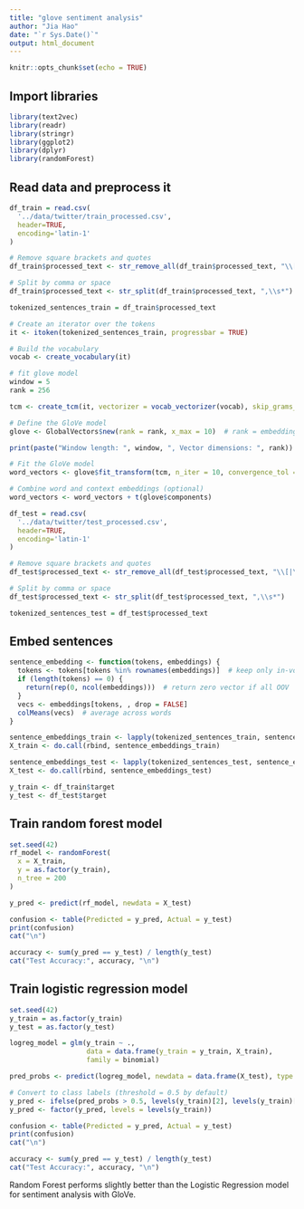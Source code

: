 ```yaml
---
title: "glove sentiment analysis"
author: "Jia Hao"
date: "`r Sys.Date()`"
output: html_document
---
```


```r
knitr::opts_chunk$set(echo = TRUE)
```

## Import libraries

```r
library(text2vec)
library(readr)
library(stringr)
library(ggplot2)
library(dplyr)
library(randomForest)
```

## Read data and preprocess it

```r
df_train = read.csv(
  '../data/twitter/train_processed.csv',
  header=TRUE,
  encoding='latin-1'
)

# Remove square brackets and quotes
df_train$processed_text <- str_remove_all(df_train$processed_text, "\\[|\\]|'")

# Split by comma or space
df_train$processed_text <- str_split(df_train$processed_text, ",\\s*")

tokenized_sentences_train = df_train$processed_text

# Create an iterator over the tokens
it <- itoken(tokenized_sentences_train, progressbar = TRUE)

# Build the vocabulary
vocab <- create_vocabulary(it)

# fit glove model
window = 5
rank = 256

tcm <- create_tcm(it, vectorizer = vocab_vectorizer(vocab), skip_grams_window = window)

# Define the GloVe model
glove <- GlobalVectors$new(rank = rank, x_max = 10)  # rank = embedding dimensions

print(paste("Window length: ", window, ", Vector dimensions: ", rank))

# Fit the GloVe model
word_vectors <- glove$fit_transform(tcm, n_iter = 10, convergence_tol = 0.01)

# Combine word and context embeddings (optional)
word_vectors <- word_vectors + t(glove$components)
```
```r
df_test = read.csv(
  '../data/twitter/test_processed.csv',
  header=TRUE,
  encoding='latin-1'
)

# Remove square brackets and quotes
df_test$processed_text <- str_remove_all(df_test$processed_text, "\\[|\\]|'")

# Split by comma or space
df_test$processed_text <- str_split(df_test$processed_text, ",\\s*")

tokenized_sentences_test = df_test$processed_text
```

## Embed sentences

```r
sentence_embedding <- function(tokens, embeddings) {
  tokens <- tokens[tokens %in% rownames(embeddings)]  # keep only in-vocab words
  if (length(tokens) == 0) {
    return(rep(0, ncol(embeddings)))  # return zero vector if all OOV
  }
  vecs <- embeddings[tokens, , drop = FALSE]
  colMeans(vecs)  # average across words
}

sentence_embeddings_train <- lapply(tokenized_sentences_train, sentence_embedding, embeddings = word_vectors)
X_train <- do.call(rbind, sentence_embeddings_train)

sentence_embeddings_test <- lapply(tokenized_sentences_test, sentence_embedding, embeddings = word_vectors)
X_test <- do.call(rbind, sentence_embeddings_test)

y_train <- df_train$target
y_test <- df_test$target
```

## Train random forest model

```r
set.seed(42)
rf_model <- randomForest(
  x = X_train,
  y = as.factor(y_train),
  n_tree = 200
)
```

```r
y_pred <- predict(rf_model, newdata = X_test)

confusion <- table(Predicted = y_pred, Actual = y_test)
print(confusion)
cat("\n")

accuracy <- sum(y_pred == y_test) / length(y_test)
cat("Test Accuracy:", accuracy, "\n")
```

## Train logistic regression model

```r
set.seed(42)
y_train = as.factor(y_train)
y_test = as.factor(y_test)

logreg_model = glm(y_train ~ .,
                   data = data.frame(y_train = y_train, X_train),
                   family = binomial)
```

```r
pred_probs <- predict(logreg_model, newdata = data.frame(X_test), type = "response")

# Convert to class labels (threshold = 0.5 by default)
y_pred <- ifelse(pred_probs > 0.5, levels(y_train)[2], levels(y_train)[1])
y_pred <- factor(y_pred, levels = levels(y_train))

confusion <- table(Predicted = y_pred, Actual = y_test)
print(confusion)
cat("\n")

accuracy <- sum(y_pred == y_test) / length(y_test)
cat("Test Accuracy:", accuracy, "\n")
```

Random Forest performs slightly better than the Logistic Regression model for sentiment analysis with GloVe.
